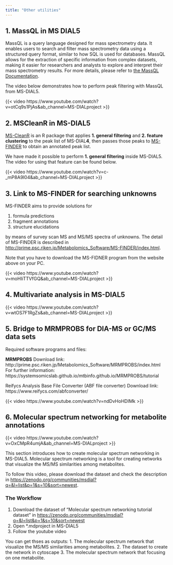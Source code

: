 ```yaml
---
title: "Other utilities"
---
```


## 1. MassQL in MS DIAL5

MassQL is a query language designed for mass spectrometry data.
It enables users to search and filter mass spectrometry data using a structured query format, similar to how SQL is used for databases.
MassQL allows for the extraction of specific information from complex datasets, making it easier for researchers and analysts to explore and interpret their mass spectrometry results.
For more details, please refer to [the MassQL Documentation](https://mwang87.github.io/MassQueryLanguage_Documentation/).

The video below demonstrates how to perform peak filtering with MassQL from MS-DIAL5.

{{< video https://www.youtube.com/watch?v=otCq9s1PjAs&ab_channel=MS-DIALproject >}}

## 2. MSCleanR in MS-DIAL5

[MS-CleanR](https://github.com/eMetaboHUB/MS-CleanR) is an R package that applies **1. general filtering** and **2. feature clustering** to the peak list of MS-DIAL**4**, then passes those peaks to [MS-FINDER](http://prime.psc.riken.jp/compms/msfinder/main.html) to obtain an annotated peak list.

We have made it possible to perform **1. general filtering** inside MS-DIAL5.
The video for using that feature can be found below.

{{< video https://www.youtube.com/watch?v=c-_mP8A9I04&ab_channel=MS-DIALproject >}}

## 3. Link to MS-FINDER for searching unknowns

MS-FINDER aims to provide solutions for

1. formula predictions
2. fragment annotations
3. structure elucidations

by means of survey scan MS and MS/MS spectra of unknowns.
The detail of MS-FINDER is described in [http://prime.psc.riken.jp/Metabolomics_Software/MS-FINDER/index.html](http://prime.psc.riken.jp/Metabolomics_Software/MS-FINDER/index.html).

:::{.callout-note}
Note that you have to download the MS-FIDNER program from the website above on your PC.
:::

{{< video https://www.youtube.com/watch?v=moHIiTTVfGQ&ab_channel=MS-DIALproject >}}

## 4. Multivariate analysis in MS-DIAL5

{{< video https://www.youtube.com/watch?v=wtOS7F1RgZs&ab_channel=MS-DIALproject >}}

## 5. Bridge to MRMPROBS for DIA-MS or GC/MS data sets

Required software programs and files:

**MRMPROBS**
Download link: http://prime.psc.riken.jp/Metabolomics_Software/MRMPROBS/index.html
For further information: https://systemsomicslab.github.io/mtbinfo.github.io/MRMPROBS/tutorial

Reifycs Analysis Base File Converter (ABF file converter)
Download link: https://www.reifycs.com/abfconverter/

{{< video https://www.youtube.com/watch?v=ndDvHoHDIMk >}}


## 6. Molecular spectrum networking for metabolite annotations

{{< video https://www.youtube.com/watch?v=OxCMpR4umjA&ab_channel=MS-DIALproject >}}

This section introduces how to create molecular spectrum networking in MS-DIAL5.
Molecular spectrum networking is a tool for creating networks that visualize the MS/MS similarities among metabolites.

To follow this video, please download the dataset and check the description in [https://zenodo.org/communities/msdial?q=&l=list&p=1&s=10&sort=newest](https://zenodo.org/communities/msdial?q=&l=list&p=1&s=10&sort=newest).

### The Workflow
1. Download the dataset of "Molecular spectrum networking tutorial dataset" in [https://zenodo.org/communities/msdial?q=&l=list&p=1&s=10&sort=newest](https://zenodo.org/communities/msdial?q=&l=list&p=1&s=10&sort=newest)
2. Open *.mdproject in MS-DIAL5
3. Follow the youtube video 

You can get thses as outputs:
1. The molecular spectrum network that visualize the  MS/MS similarities among metabolites.
2. The dataset to create the network in cytoscape
3. The molecular spectrum network that focusing on one metabolite.
